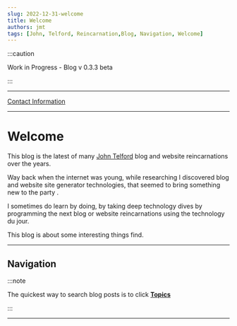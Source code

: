 ```yaml
---
slug: 2022-12-31-welcome
title: Welcome
authors: jmt
tags: [John, Telford, Reincarnation,Blog, Navigation, Welcome]
---
```


<!--
Cloudflare requires the followint build commands:
`npm run build`
Build output directory:
`/build`
Root directory:
`/`

Variable name: NODE_VERSION
Value: 16.4.2

-->

:::caution

Work in Progress - Blog v 0.3.3 beta

:::

---

[Contact Information](https://johntelford.com/contact.html)

---

# Welcome

This blog is the latest of many [John Telford](https://johntelford.com) blog and website reincarnations over the years. 

Way back when the internet was young, while researching I discovered blog and website site generator technologies, that seemed to bring something new to the party .

I sometimes do learn by doing, by taking deep technology dives by programming the next blog or website reincarnations using the technology du jour.

This blog is about some interesting things find.

---

## Navigation

:::note

The quickest way to search blog posts is to click **[Topics](https://techtalkjohn.com/blog/tags)**

:::

---

